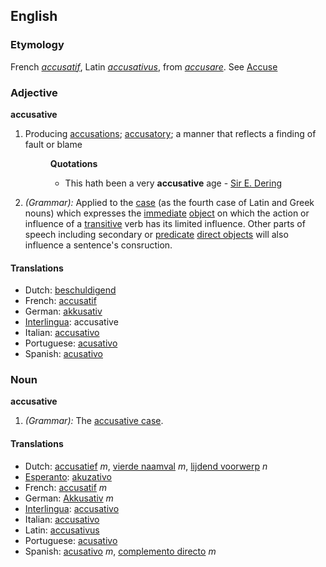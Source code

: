 ==English==
===Etymology===
French ''[[accusatif]]'', Latin ''[[accusativus]]'', from ''[[accusare]]''. See [[Accuse]]

===Adjective===
'''accusative'''

#Producing [[accusation]]s; [[accusatory]]; a manner that reflects a finding of fault or blame
#:'''Quotations'''
#:*This hath been a very '''accusative''' age - [[Sir E. Dering]]
#''(Grammar):'' Applied to the [[case]] (as the fourth case of Latin and Greek nouns) which expresses the [[immediate]]  [[direct object|object]] on which the action or influence of a [[transitive]] verb has its limited influence. Other parts of speech including secondary or [[predicate]] [[direct objects]] will also influence a sentence's consruction.

====Translations====
*Dutch: [[beschuldigend]]
*French: [[accusatif]]
*German: [[akkusativ]]
*[[Interlingua]]: accusative
*Italian: [[accusativo]]
*Portuguese: [[acusativo]]
*Spanish: [[acusativo]]

===Noun===
'''accusative'''

#''(Grammar):'' The [[accusative case]].

====Translations====
*Dutch: [[accusatief]] ''m'', [[vierde naamval]] ''m'', [[lijdend voorwerp]] ''n''
*[[Esperanto]]: [[akuzativo]]
*French: [[accusatif]] ''m''
*German: [[Akkusativ]] ''m''
*[[Interlingua]]: [[accusativo]]
*Italian: [[accusativo]]
*Latin: [[accusativus]]
*Portuguese: [[acusativo]]
*Spanish: [[acusativo]] ''m'', [[complemento directo]] ''m''